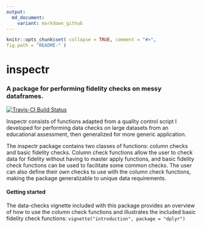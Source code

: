 ```yaml
---
output:
  md_document:
    variant: markdown_github
---
```


<!-- README.md is generated from README.Rmd. Please edit that file -->

```r
knitr::opts_chunk$set( collapse = TRUE, comment = "#>", 
fig.path = "README-" ) 
```

# inspectr
### A package for performing fidelity checks on messy dataframes.

[![Travis-CI Build 
Status](https://travis-ci.org/jenitivecase/inspectr.svg?branch=master)](https://travis-ci.org/jenitivecase/inspectr)


Inspectr consists of functions adapted from a quality control script I developed
for performing data checks on large datasets from an educational assessment, 
then generalized for more generic application.

The inspectr package contains two classes of functions: column checks and basic 
fidelity checks. Column check functions allow the user to check data for 
fidelity without having to master apply functions, and basic fidelity check 
functions can be used to facilitate some common checks. The user can also define
their own checks to use with the column check functions, making the package 
generalizable to unique data requirements.

#### Getting started
The data-checks vignette included with this package provides an overview of how
to use the column check functions and illustrates the included basic fidelity
check functions: `vignette("introduction", package = "dplyr")`



